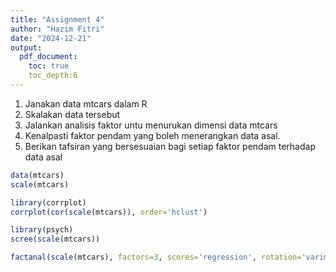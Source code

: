 ```yaml
---
title: "Assignment 4"
author: "Hazim Fitri"
date: "2024-12-21"
output: 
  pdf_document:
    toc: true
    toc_depth:6
---
```


1.  Janakan data mtcars dalam R
2.  Skalakan data tersebut
3.  Jalankan analisis faktor untu menurukan dimensi data mtcars
4.  Kenalpasti faktor pendam yang boleh menerangkan data asal.
5.  Berikan tafsiran yang bersesuaian bagi setiap faktor pendam terhadap data asal

```r
data(mtcars)
scale(mtcars)
```

```r
library(corrplot)
corrplot(cor(scale(mtcars)), order='hclust')
```

```r
library(psych)
scree(scale(mtcars))
```

```r
factanal(scale(mtcars), factors=3, scores='regression', rotation='varimax')
```
